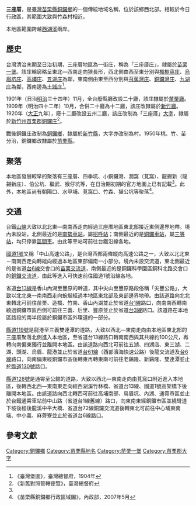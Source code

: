 {{noteTA　
|1 = zh-cn:庄; zh-hk:庄; zh-tw:庄;
}}
'''三座厝'''，是[[臺灣|臺灣]][[苗栗縣|苗栗縣]][[銅鑼鄉_(台灣)|銅鑼鄉]]的一個傳統地域名稱，位於該鄉西北部。相較於今日行政區，其範圍大致與竹森村相近。

本地區範圍跨越[[西湖溪|西湖溪]]兩岸。

==歷史==
台灣清治末期至日治初期，三座厝地區為一街庄，稱為「三座厝庄」，隸屬於[[苗栗一堡|苗栗一堡]]。該庄輪廓略呈東北—西南走向狹長形，西北側由西至東分別與[[楓樹窩_(臺灣)|楓樹窩庄]]、[[烏眉坑庄|烏眉坑庄]]、[[高埔庄|高埔庄]]、[[五湖_(臺灣)|五湖庄]]為鄰，東南側由東至西分別與[[芎蕉灣庄|芎蕉灣庄]]、[[銅鑼灣庄|銅鑼灣庄]]、[[九湖庄|九湖庄]]為鄰，西南邊為[[土城_(苗栗縣)|土城庄]]<ref name="臺灣堡圖">《臺灣堡圖》，臺灣總督府，1904年</ref>。

1901年（日治[[明治|明治]]三十四年）11月，全台廢縣廳改設二十廳，該庄隸屬於[[苗栗廳|苗栗廳]]。1909年（明治四十二年）10月，合併二十廳為十二廳，該庄改隸屬於[[新竹廳|新竹廳]]。1920年（[[大正|大正]]九年），廢十二廳改設五州二廳，該庄改制為「三座厝」[[大字|大字]]，隸屬於[[新竹州|新竹州]][[苗栗郡|苗栗郡]][[銅鑼庄|銅鑼庄]]<ref>《新舊對照管轄便覽》，臺灣總督府</ref>。

戰後銅鑼庄改制為[[銅鑼鄉_(台灣)|銅鑼鄉]]，隸屬於[[新竹縣|新竹縣]]，大字亦改制為村。1950年桃、竹、苗分治，銅鑼鄉改隸屬於[[苗栗縣|苗栗縣]]。

==聚落==
本地區發展較早的聚落有三座厝、四季坑、小銅鑼灣、澗窩（莧窩）、龍錫新（龍錫新庄）、伯公坑、繼武、猴仔坑等，在日治期初期的官方地圖上已有記載<ref name="臺灣堡圖"/>。此外，本地區尚有朝陽口、水甲埔、莧窩口、竹森、猫公坑等聚落<ref>《苗栗縣銅鑼鄉行政區域圖》，內政部，2007年5月</ref>。

==交通==
台鐵[[臺中線|山線]]大致以北北東—南南西走向經過三座厝地區東北部接近東側邊界地帶。境內未設站，北側最近的是[[南勢車站|南勢車站]]，屬[[招呼站_(台鐵)|招呼站]]；南側最近的是[[銅鑼車站|銅鑼車站]]，屬[[三等站_(台鐵)|三等站]]，均只停靠[[台鐵區間車|區間車]]。由此等車站可前往台鐵沿線各地。

[[中山高速公路|國道1號]]又稱「中山高速公路」，是台灣西部兩條縱向高速公路之一，大致以北北東－南南西走向轉縱向經過本地區東部偏南一小部分。境內未設交流道，東北側最近的是省道[[台6線|台6線]]交會口的[[苗栗交流道|苗栗交流道]]，南側最近的是銅鑼科學園區銅科北路交會口的[[銅鑼交流道|銅鑼交流道]]，由此等進入可快速前往國道1號沿線各地。

省道[[台13線|台13線]]是香山內湖至豐原的幹道，其中尖山至豐原路段俗稱「尖豐公路」，大致以北北東—南南西走向蜿蜒經過本地區東北部及東部邊界地帶。由該道路向北北東轉北可前往苗栗、造橋、竹南、香山內湖並止於省道[[台1線|台1線]]路口，向南南西轉南繞過銅鑼市區西側可前往三義、后里、豐原並止於省道[[台3線|台3線]]路口。該道路在本地區路段的南半段屬於銅鑼市區外環道的一部分。

[[縣道119號|縣道119號]]是龍港至三義雙連潭的道路，大致以西北—東南走向由本地區東北部的三座厝聚落北側進入本地區，至省道台13線路口轉南南西與其共線約100公尺，再轉向南偏東獨行並離開本地區。由該道路向西北可前往五湖、四湖店、東三湖、二湖、頭湖、烏眉、龍港並止於省道[[台61線|台61線]]（西部濱海快速公路）後龍交流道及[[台6線|台6線]]路口，向南偏東經銅鑼市區後轉東再轉東南可前往老鷄隆、新鷄隆、雙連潭並止於[[縣道130號|縣道130號]]路口。

[[縣道128號|縣道128號]]是通霄至公館的道路，大致以西北—東南走向由莧窩口附近進入本地區，後轉西北西—東南東走向經西湖溪竹林橋、省道台13線、國道1號高架橋下後離開本地區。由該道路向西北轉西可前往高埔南部、烏眉坑、內湖、通霄市區並止於台鐵通霄車站前中山路（省道台1線舊線）路口，向東南東經銅鑼市區並繞彎道下坡後經後龍溪中平大橋、省道台72線銅鑼交流道後轉東北可前往中心埔東南端、中小義、麻薺寮並止於省道台6線路口。

==參考文獻==
{{reflist}}

{{苗栗郡}}

[[Category:銅鑼鄉|Category:銅鑼鄉]]
[[Category:苗栗縣地名|Category:苗栗縣地名]]
[[Category:苗栗一堡|Category:苗栗一堡]]
[[Category:苗栗郡大字|Category:苗栗郡大字]]